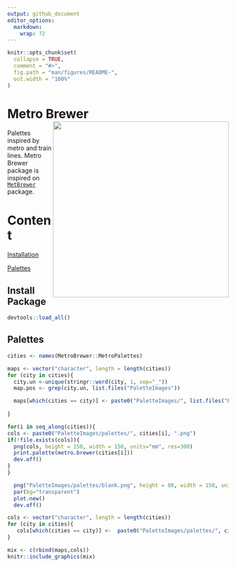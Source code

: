 ```yaml
---
output: github_document
editor_options: 
  markdown: 
    wrap: 72
---
```


<!-- README.md is generated from README.Rmd. Please edit that file -->

```r
knitr::opts_chunk$set(
  collapse = TRUE,
  comment = "#>",
  fig.path = "man/figures/README-",
  out.width = "100%"
)
```

# Metro Brewer <img src="PaletteImages/logo.png" align="right" width="400"/>

Palettes inspired by metro and train lines. Metro Brewer package is
inspired on [`MetBrewer`](https://github.com/BlakeRMills/MetBrewer)
package.

# Content

[Installation](#install-package)

[Palettes](#palettes)

## Install Package {#install-package}

```r
devtools::load_all()
```

## Palettes {#palettes}

```r
cities <- names(MetroBrewer::MetroPalettes)
```

```r
maps <- vector("character", length = length(cities))
for (city in cities){
  city.un <-unique(stringr::word(city, 1, sep="_"))
  map.pos <- grep(city.un, list.files("PaletteImages"))

  maps[which(cities == city)] <- paste0("PaletteImages/", list.files("PaletteImages")[map.pos])
  
}

```

```r
for(i in seq_along(cities)){
cols <- paste0("PaletteImages/palettes/", cities[i], ".png")
if(!file.exists(cols)){
  png(cols, height = 150, width = 150, units="mm", res=300)
  print.palette(metro.brewer(cities[i]))
  dev.off()
}
}

  png("PaletteImages/palettes/blank.png", height = 80, width = 150, units="mm", res=300)
  par(bg="transparent")
  plot.new()
  dev.off()
```
```r
cols <- vector("character", length = length(cities))
for (city in cities){
   cols[which(cities == city)] <-  paste0("PaletteImages/palettes/", city, ".png")
}

```

```r
mix <- c(rbind(maps,cols))
knitr::include_graphics(mix)



```


